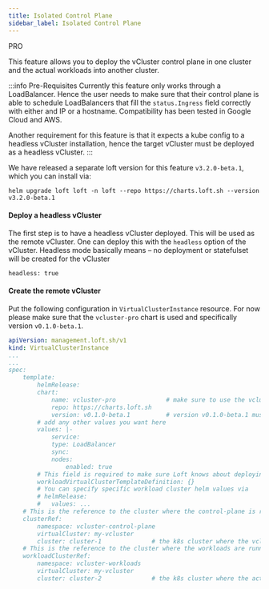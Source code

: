 ```yaml
---
title: Isolated Control Plane
sidebar_label: Isolated Control Plane
---
```



 <CustomLabel color='white' href="https://vcluster.pro">PRO</CustomLabel> 
 

This feature allows you to deploy the vCluster control plane in one cluster and the actual workloads into another cluster.

:::info Pre-Requisites
Currently this feature only works through a LoadBalancer.
Hence the user needs to make sure that their control plane
is able to schedule LoadBalancers that fill the `status.Ingress` field
correctly with either and IP or a hostname. Compatibility has been tested 
in Google Cloud and AWS.

Another requirement for this feature is that it expects a kube config to a headless vCluster installation,
hence the target vCluster must be deployed as a headless vCluster.
:::

We have released a separate loft version for this feature `v3.2.0-beta.1`, which you can install via:
```
helm upgrade loft loft -n loft --repo https://charts.loft.sh --version v3.2.0-beta.1
```

#### Deploy a headless vCluster
The first step is to have a headless vCluster deployed. This will be used as the
remote vCluster. One can deploy this with the `headless` option of the vCluster.
Headless mode basically means – no deployment or statefulset will be created for the vCluster

```
headless: true
```

#### Create the remote vCluster

Put the following configuration in `VirtualClusterInstance` resource. For now please make sure that 
the `vcluster-pro` chart is used and specifically version `v0.1.0-beta.1`.  
```yaml
apiVersion: management.loft.sh/v1
kind: VirtualClusterInstance
...
...
spec:
    template:
        helmRelease:
        chart:
            name: vcluster-pro              # make sure to use the vcluster.pro chart
            repo: https://charts.loft.sh
            version: v0.1.0-beta.1          # version v0.1.0-beta.1 must be used for now
        # add any other values you want here
        values: |-
            service:
            type: LoadBalancer
            sync:
            nodes:
                enabled: true
        # This field is required to make sure Loft knows about deploying the workloads into a separate cluster
        workloadVirtualClusterTemplateDefinition: {}
        # You can specify specific workload cluster helm values via
        # helmRelease:
        #   values: ...
    # This is the reference to the cluster where the control-plane is running
    clusterRef:
        namespace: vcluster-control-plane
        virtualCluster: my-vcluster
        cluster: cluster-1              # the k8s cluster where the vcluster control plane runs
    # This is the reference to the cluster where the workloads are running
    workloadClusterRef:
        namespace: vcluster-workloads
        virtualCluster: my-vcluster
        cluster: cluster-2              # the k8s cluster where the actual workloads run
```